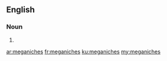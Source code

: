 ==English==

===Noun===
{{head|en|noun plural form}}

# {{plural of|meganiche|lang=en}}

[[ar:meganiches]]
[[fr:meganiches]]
[[ku:meganiches]]
[[my:meganiches]]